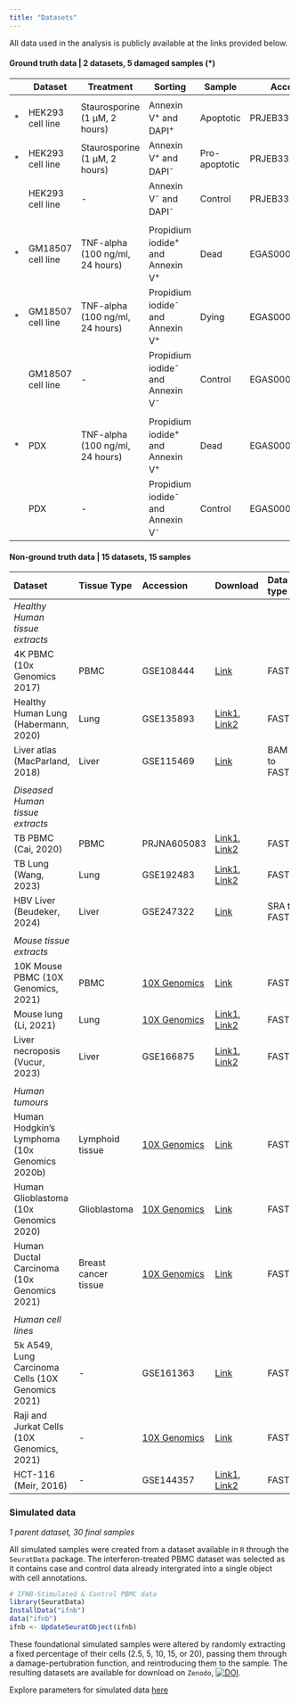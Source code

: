 ```yaml
---
title: "Datasets"
---
```


All data used in the analysis is publicly available at the links provided below. 

#### Ground truth data | 2 datasets, 5 damaged samples (*)

|   | Dataset           | Treatment                          | Sorting                           | Sample      | Accession | Download |
|---|-------------------|------------------------------------|-----------------------------------|-------------|-----------|----------|
| | | | | | |||
| * | HEK293 cell line  | Staurosporine (1 μM, 2 hours)      | Annexin V<sup>+</sup> and DAPI<sup>+</sup> | Apoptotic   | PRJEB33078         | [ENA, BAM files](http://ftp.sra.ebi.ac.uk/vol1/run/ERR337/ERR3379692/apoptotic_genome.bam)       |
| * | HEK293 cell line  | Staurosporine (1 μM, 2 hours)      | Annexin V<sup>+</sup> and DAPI<sup>-</sup> | Pro-apoptotic | PRJEB33078         | [ENA, BAM files](http://ftp.sra.ebi.ac.uk/vol1/run/ERR337/ERR3379695/proapoptotic_genome.bam)     |
|   | HEK293 cell line  | -                                  | Annexin V<sup>-</sup> and DAPI<sup>-</sup> | Control     | PRJEB33078         | [ENA, BAM files](http://ftp.sra.ebi.ac.uk/vol1/run/ERR337/ERR3379693/healthy_genome.bam)       |
| | | | | | |||
| * | GM18507 cell line | TNF-alpha (100 ng/ml, 24 hours)    | Propidium iodide<sup>+</sup> and Annexin V<sup>+</sup>  | Dead        | EGAS00001003753         | [Zenodo, TENX049_SA928_003_sceset_v3_raw.rds](https://zenodo.org/records/3407791)      |
| * | GM18507 cell line | TNF-alpha (100 ng/ml, 24 hours)    | Propidium iodide<sup>-</sup> and Annexin V<sup>+</sup>  | Dying       | EGAS00001003753         | [Zenodo, TENX049_SA928_002_sceset_v3_raw.rds](https://zenodo.org/records/3407791)     |
|   | GM18507 cell line | -                                  | Propidium iodide<sup>-</sup> and Annexin V<sup>-</sup> | Control     | EGAS00001003753         | [Zenodo, TENX049_SA928_001_sceset_v3_raw.rds](https://zenodo.org/records/3407791)       |
| | | | | | |||
| * | PDX               | TNF-alpha (100 ng/ml, 24 hours)    | Propidium iodide<sup>+</sup> and Annexin V<sup>+</sup>  | Dead        | EGAS00001003753         | [Zenodo, TENX019_SA604X7XB02089_004_sceset_v3_raw.rds](https://zenodo.org/records/3407791)       |
|   | PDX               | -    | Propidium iodide<sup>-</sup> and Annexin V<sup>-</sup>  | Control       | EGAS00001003753         | [Zenodo, TENX019_SA604X7XB02089_002_sceset_v3_raw.rds](https://zenodo.org/records/3407791)       |



#### Non-ground truth data    |    15 datasets, 15 samples

| Dataset |  Tissue Type | Accession | Download | Data type | Protocol |
|:--------|:--------|:--------|:--------|:--------|:--------|
| _Healthy Human tissue extracts_ | | | | | | 
| 4K PBMC (10x Genomics 2017)                            | PBMC               | GSE108444 | [Link](https://s3-us-west-2.amazonaws.com/10x.files/samples/cell-exp/2.1.0/pbmc4k/pbmc4k_fastqs.tar)                                                                                                          | FASTQ        | 10x v2, normal         |
| Healthy Human Lung (Habermann, 2020)                   | Lung               | GSE135893 | [Link1](http://ftp.sra.ebi.ac.uk/vol1/fastq/SRR998/002/SRR9985352/SRR9985352_1.fastq.gz), [Link2](http://ftp.sra.ebi.ac.uk/vol1/fastq/SRR998/002/SRR9985352/SRR9985352_2.fastq.gz)                              | FASTQ        | 10x v2, extra length   |
| Liver atlas (MacParland, 2018)                         | Liver              | GSE115469 | [Link](http://ftp.sra.ebi.ac.uk/vol1/run/SRR727/SRR7276474/bam/P1TLH.bam)                                                                                                                                      | BAM to FASTQ | 10x v2, normal         |
| | | | | |
| _Diseased Human tissue extracts_ | | | | |
| TB PBMC (Cai, 2020)                                    | PBMC                | PRJNA605083 | [Link1](http://ftp.sra.ebi.ac.uk/vol1/fastq/SRR110/091/SRR11038991/SRR11038991_1.fastq.gz), [Link2](http://ftp.sra.ebi.ac.uk/vol1/fastq/SRR110/091/SRR11038991/SRR11038991_2.fastq.gz)                          | FASTQ        | 10x v2, normal         |
| TB Lung (Wang, 2023)                                   | Lung                | GSE192483 | [Link1](http://ftp.sra.ebi.ac.uk/vol1/fastq/SRR217/019/SRR21771719/SRR21771719_1.fastq.gz), [Link2](http://ftp.sra.ebi.ac.uk/vol1/fastq/SRR217/019/SRR21771719/SRR21771719_2.fastq.gz)                          | FASTQ        | 10x v2, extra length   |
| HBV Liver (Beudeker, 2024)                             | Liver               | GSE247322 | [Link](https://sra-pub-run-odp.s3.amazonaws.com/sra/SRR26730867/SRR26730867)                                                                                                                                   | SRA to FASTQ | 10x v3                 |
| | | | | |
| _Mouse tissue extracts_ | | | | |
| 10K Mouse PBMC (10X Genomics, 2021)                    | PBMC                 | [10X Genomics](https://www.10xgenomics.com/datasets/10-k-mouse-pbm-cs-multiplexed-2-cm-os-3-1-standard-6-0-0) | [Link](https://s3-us-west-2.amazonaws.com/10x.files/samples/cell-exp/6.0.0/SC3_v3_NextGem_DI_CellPlex_Mouse_PBMC_10K_Multiplex/SC3_v3_NextGem_DI_CellPlex_Mouse_PBMC_10K_Multiplex_fastqs.tar)               | FASTQ        | 10x v3                 |
| Mouse lung (Li, 2021)                                  | Lung                 | [10X Genomics](https://www.ncbi.nlm.nih.gov/sra/?term=SRR16190628) | [Link1](http://ftp.sra.ebi.ac.uk/vol1/fastq/SRR161/028/SRR16190628/SRR16190628_1.fastq.gz), [Link2](http://ftp.sra.ebi.ac.uk/vol1/fastq/SRR161/028/SRR16190628/SRR16190628_2.fastq.gz)                          | FASTQ        | 10x v3                 |
| Liver necroposis (Vucur, 2023)                         | Liver                | GSE166875 | [Link1](http://ftp.sra.ebi.ac.uk/vol1/fastq/SRR137/006/SRR13724006/SRR13724006_1.fastq.gz), [Link2](http://ftp.sra.ebi.ac.uk/vol1/fastq/SRR137/006/SRR13724006/SRR13724006_2.fastq.gz)                          | FASTQ        | 10x v2, normal         |
| | | | | |
| _Human tumours_ | | | | |
| Human Hodgkin's Lymphoma (10x Genomics 2020b)          | Lymphoid tissue      | [10X Genomics](https://www.10xgenomics.com/datasets/hodgkins-lymphoma-dissociated-tumor-targeted-immunology-panel-3-1-standard-4-0-0) | [Link](https://s3-us-west-2.amazonaws.com/10x.files/samples/cell-exp/4.0.0/Parent_NGSC3_DI_HodgkinsLymphoma/Parent_NGSC3_DI_HodgkinsLymphoma_fastqs.tar)                                                     | FASTQ        | 10x v3                 |
| Human Glioblastoma (10x Genomics 2020)                 | Glioblastoma         | [10X Genomics](https://www.10xgenomics.com/datasets/human-glioblastoma-multiforme-3-v-3-whole-transcriptome-analysis-3-standard-4-0-0) | [Link](https://cf.10xgenomics.com/samples/cell-exp/4.0.0/Parent_SC3v3_Human_Glioblastoma/Parent_SC3v3_Human_Glioblastoma_fastqs.tar)                                                                         | FASTQ        | 10x v3                 |
| Human Ductal Carcinoma (10x Genomics 2021)             | Breast cancer tissue | [10X Genomics](https://www.10xgenomics.com/datasets/7-5-k-sorted-cells-from-human-invasive-ductal-carcinoma-3-v-3-1-3-1-standard-6-0-0)  | [Link](https://s3-us-west-2.amazonaws.com/10x.files/samples/cell-exp/6.0.0/Breast_Cancer_3p/Breast_Cancer_3p_fastqs.tar)                                                                                     | FASTQ        | 10x v3                 |
| | | | | |
| _Human cell lines_ | | | | |
| 5k A549, Lung Carcinoma Cells (10X Genomics 2021)      | -                    | GSE161363 | [Link](https://s3-us-west-2.amazonaws.com/10x.files/samples/cell-exp/6.0.0/SC3_v3_NextGem_DI_CRISPR_A549_5K_Multiplex/SC3_v3_NextGem_DI_CRISPR_A549_5K_Multiplex_fastqs.tar)                                 | FASTQ        | 10x v3                 |
| Raji and Jurkat Cells (10X Genomics, 2021)             | -                    | [10X Genomics](https://www.10xgenomics.com/datasets/10-k-1-1-mixture-of-raji-and-jurkat-cells-multiplexed-2-cm-os-3-1-standard-6-0-0) | [Link](https://s3-us-west-2.amazonaws.com/10x.files/samples/cell-exp/6.0.0/SC3_v3_NextGem_DI_CellPlex_Jurkat_Raji_10K_Multiplex/SC3_v3_NextGem_DI_CellPlex_Jurkat_Raji_10K_Multiplex_fastqs.tar)             | FASTQ        | 10x v3                 |
| HCT-116 (Meir, 2016)                                   | -                    | GSE144357 | [Link1](http://ftp.sra.ebi.ac.uk/vol1/fastq/SRR109/069/SRR10974769/SRR10974769_1.fastq.gz), [Link2](http://ftp.sra.ebi.ac.uk/vol1/fastq/SRR109/069/SRR10974769/SRR10974769_2.fastq.gz)                          | FASTQ        | 10x v2, normal         |


### **Simulated data** 
_1 parent dataset, 30 final samples_

All simulated samples were created from a dataset available in ```R``` through the ```SeuratData``` package. The interferon-treated PBMC dataset was selected as it contains case and control data already intergrated into a single object with cell annotations. 

```R
# IFNB-Stimulated & Control PBMC data
library(SeuratData)
InstallData("ifnb")
data("ifnb")
ifnb <- UpdateSeuratObject(ifnb)
```

These foundational simulated samples were altered by randomly extracting a fixed percentage of their cells (2.5, 5, 10, 15, or 20), passing them through a damage-pertubration function, and reintroducing them to the sample. The resulting datasets are available for download on ```Zenodo```, [![DOI](https://zenodo.org/badge/DOI/10.5281/zenodo.14048075.svg)](https://doi.org/10.5281/zenodo.14048075).


Explore parameters for simulated data [here](simulation_parameters.html)

<br>